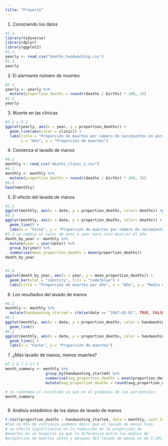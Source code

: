 ```yaml
---
title: "Proyecto"
---
```

1. Conociendo los datos
```r
#1.1. 
library(tidyverse)
library(dplyr)
library(ggplot2)
#1.2. 
yearly <- read_csv("deaths_handwashing.csv")
#1.3
yearly
```

2. El alarmante número de muertes
```r
#2.1
yearly <- yearly %>% 
  mutate(proportion_deaths = round((deaths / births) * 100, 2))
#2.2
yearly 
```
3. Muerte en las clínicas
```r
#3.1 y 3.2
ggplot(yearly, aes(x = year, y = proportion_deaths)) +
  geom_line(aes(color = clinic)) +
  labs(title = "Proporción de muertes por número de nacimientos en porcentaje ",
       x = "Año", y = "Proporción de muertes")
```
4. Comienza el lavado de manos
```r
#4.1
monthly <- read_csv("deaths_clinic_1.csv")
#4.2
monthly <- monthly %>%
  mutate(proportion_deaths = round((deaths / births) * 100, 2))
#4.3
head(monthly)
```

5. El efecto del lavado de manos

```r
#5.1
ggplot(monthly, aes(x = date, y = proportion_deaths, color= deaths)) +geom_line()
#5.2
ggplot(monthly, aes(x = date, y = proportion_deaths, color= deaths)) +
  geom_line() +
  labs(x = "Fecha", y = "Proporción de muertes por número de nacimientos")
#5.3 se cambia el valor de date a year para solo mostrar el año 
death_by_year <- monthly %>%
  mutate(year = year(date)) %>%
  group_by(year) %>%
  summarise(mean_proportion_deaths = mean(proportion_deaths))
death_by_year


#5.4
ggplot(death_by_year, aes(x = year, y = mean_proportion_deaths)) +
  geom_bar(stat = "identity", fill = "cadetblue") +
  labs(title = "Proporción de muertes por año", x = "Año", y = "Media de proporción de muertes")
```

6. Los resultados del lavado de manos
```r
#6.1
monthly <- monthly %>% 
  mutate(handwashing_started = ifelse(date >= "1847-01-01", TRUE, FALSE))
#6.2
ggplot(monthly, aes(x = date, y = proportion_deaths, color = handwashing_started)) +
  geom_line()
#6.3
ggplot(monthly, aes(x = date, y = proportion_deaths, color = handwashing_started)) +
  geom_line() +
  labs(x = "Fecha", y = "Proporción de muertes")

```

7. ¿Más lavado de manos, menos muertes?
```r

#7.1 & 7.2 &7.3
month_summary <- monthly %>%
                  group_by(handwashing_started) %>%
                  summarise(avg_proportion_deaths = mean(proportion_deaths)) %>%
                  mutate(avg_proportion_deaths = round(avg_proportion_deaths, 2))

# se redondeo el resultado ya que es el promedio de los porcentajes 
month_summary



```
8. Análisis estadístico de los datos de lavado de manos

```r

t.test(proportion_deaths ~ handwashing_started, data = monthly, conf.level = 0.95)
#Con un 95% de confianza podemos decir que el lavado de manos tuvo 
# un efecto significativo en la reducción de la proporción de 
#muertes en un hospital ya que la diferencia entre las medias de 
#proporcion de muertes antes y despues del lavado de manso es de 5.29% y 9.74%

```

